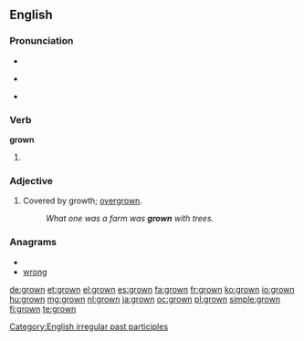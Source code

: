 ==English==

===Pronunciation===
* {{IPA|/ˈɡɻɔʊn/}}
* {{audio|en-us-grown.ogg|Audio (US)}}
*: {{rhymes|əʊn}}
* {{homophones|groan}}

===Verb===
'''grown'''

# {{past participle of|[[grow]]}}

===Adjective===
{{en-adj}}

# Covered by growth; [[overgrown]].
#: ''What one was a farm was '''grown''' with trees.''

===Anagrams===
* {{alphagram|gnorw}}
* [[wrong#English|wrong]]

[[Category:English irregular past participles]]

[[de:grown]]
[[et:grown]]
[[el:grown]]
[[es:grown]]
[[fa:grown]]
[[fr:grown]]
[[ko:grown]]
[[io:grown]]
[[hu:grown]]
[[mg:grown]]
[[nl:grown]]
[[ja:grown]]
[[oc:grown]]
[[pl:grown]]
[[simple:grown]]
[[fi:grown]]
[[te:grown]]